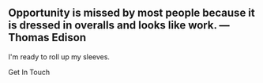<Section py="8|12|16|24" bg="muted">
  <Container>
    <Div textAlign="center" bg="background" p="10" rounded="3xl">
      <H2 fontSize="2xl|3xl" m="0" mb="4">
        Opportunity is missed by most people because it is dressed in overalls and looks like work. — Thomas Edison
      </H2>
      <P>
      I'm ready to roll up my sleeves.
      </P>
      <ButtonLink href="https://bit.ly/bbatx-resume" variant="primary lg">
        <Icon name="mail" mr="2" /> Get In Touch
      </ButtonLink>
    </Div>
  </Container>
</Section>